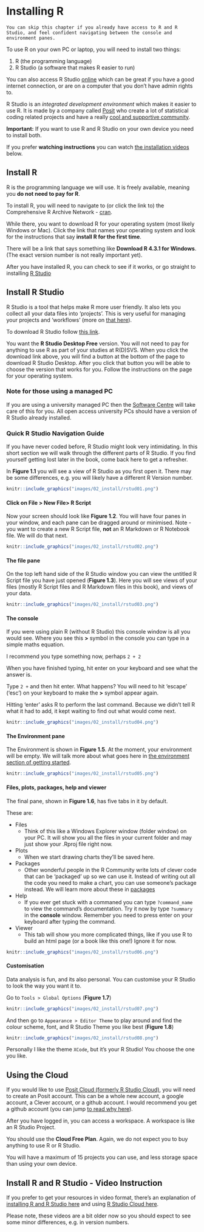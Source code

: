 # Installing R {#install}

```block
You can skip this chapter if you already have access to R and R Studio, and feel confident navigating between the console and environment panes.

```


To use R on your own PC or laptop, you will need to install two things:

1. R (the programming language)
2. R Studio (a software that makes R easier to run)

You can also access R Studio [online](#install_rsc) which can be great if you have a good internet connection, or are on a computer that you don't have admin rights to. 

R Studio is an *integrated development environment* which makes it easier to use R. It is made by a company called [Posit](https://posit.co/) who create a lot of statistical coding related projects and have a really [cool and supportive community](https://community.rstudio.com/).

**Important:** If you want to use R and R Studio on your own device you need to install both.

If you prefer **watching instructions** you can watch [the installation videos](#install_vids) below.


## Install R {#install_r}
R is the programming language we will use. It is freely available, meaning you **do not need to pay for R**.

To install R, you will need to navigate to (or click the link to) the Comprehensive R Archive Network - [cran](https://cran.r-project.org/).

While there, you want to download R for your operating system (most likely Windows or Mac). Click the link that names your operating system and look for the instructions that say **install R for the first time**.

There will be a link that says something like **Download R 4.3.1 for Windows**. (The exact version number is not really important yet).

After you have installed R, you can check to see if it works, or go straight to installing [R Studio](#install_rs)




## Install R Studio {#install_rs}
R Studio is a tool that helps make R more user friendly. It also lets you collect all your data files into 'projects'. This is very useful for managing your projects and 'workflows' (more on [that here](#workflows)).

To download R Studio follow [this link](https://posit.co/download/rstudio-desktop/).

You want the **R Studio Desktop Free** version. You will not need to pay for anything to use R as part of your studies at R(D)SVS. When you click the download link above, you will find a button at the bottom of the page to download R Studio Desktop. After you click that button you will be able to choose the version that works for you. Follow the instructions on the page for your operating system. 

### Note for those using a managed PC
If you are using a university managed PC then the [Software Centre](https://www.ed.ac.uk/information-services/computing/desktop-personal/supported/windows-10/training/software-center) will take care of this for you. All open access university PCs should have a version of R Studio already installed. 

### Quick R Studio Navigation Guide {#navigate_rs}
If you have never coded before, R Studio might look very intimidating. In this short section we will walk through the different parts of R Studio. If you find yourself getting lost later in the book, come back here to get a refresher.

In **Figure 1.1** you will see a view of R Studio as you first open it. There may be some differences, e.g. you will likely have a different R Version number. 



```r

knitr::include_graphics("images/02_install/rstud01.png")

```

#### Click on File > New File> R Script

Now your screen should look like **Figure 1.2**. You will have four panes in your window, and each pane can be dragged around or minimised. Note - you want to create a new R Script file, **not** an R Markdown or R Notebook file. We will do that next. 

```r

knitr::include_graphics("images/02_install/rstud02.png")

```

#### The file pane

On the top left hand side of the R Studio window you can view the untitled R Script file you have just opened (**Figure 1.3**). Here you will see views of your files (mostly R Script files and R Markdown files in this book), and views of your data.

```r

knitr::include_graphics("images/02_install/rstud03.png")

```


#### The console

If you were using plain R (without R Studio) this console window is all you would see. Where you see this **>** symbol in the console you can type in a simple maths equation.

I recommend you type something now, perhaps `2 + 2`

When you have finished typing, hit enter on your keyboard and see what the answer is. 

Type `2 + ` and then hit enter. What happens? You will need to hit 'escape' ('esc') on your keyboard to make the **>** symbol appear again. 

Hitting 'enter' asks R to perform the last command. Because we didn't tell R what it had to add, it kept waiting to find out what would come next.


```r

knitr::include_graphics("images/02_install/rstud04.png")

```


#### The Environment pane

The Environment is shown in **Figure 1.5**. At the moment, your environment will be empty. We will talk more about what goes here in [the environment section of getting started](#environment).



```r

knitr::include_graphics("images/02_install/rstud05.png")

```

#### Files, plots, packages, help and viewer

The final pane, shown in **Figure 1.6**, has five tabs in it by default. 

These are:

* Files
  + Think of this like a Windows Explorer window (folder window) on your PC. It will show you all the files in your current folder and may just show your .Rproj file right now.

* Plots
  + When we start drawing charts they'll be saved here. 
 
* Packages
  + Other wonderful people in the R Community write lots of clever code that can be 'packaged' up so we can use it. Instead of writing out all the code you need to make a chart, you can use someone's package instead. We will learn more about these in [packages](#packages)
 
* Help
  + If you ever get stuck with a commaned you can type `?command_name` to view the command's documentation. Try it now by type `?summary` in the **console** window. Remember you need to press enter on your keyboard after typing the command. 
 
* Viewer
  + This tab will show you more complicated things, like if you use R to build an html page (or a book like this one!) Ignore it for now. 



```r

knitr::include_graphics("images/02_install/rstud06.png")

```


#### Customisation


Data analysis is fun, and its also personal. You can customise your R Studio to look the way you want it to. 

Go to `Tools > Global Options` (**Figure 1.7**)



```r

knitr::include_graphics("images/02_install/rstud07.png")

```

And then go to `Appearance > Editor Theme` to play around and find the colour scheme, font, and R Studio Theme you like best (**Figure 1.8**)

```r

knitr::include_graphics("images/02_install/rstud08.png")

```

Personally I like the theme `XCode`, but it's your R Studio! You choose the one you like.


## Using the Cloud {#install_rsc}
If you would like to use [Posit Cloud (formerly R Studio Cloud)](https://posit.co/products/cloud/cloud/), you will need to create an Posit account. This can be a whole new account, a google account, a Clever account, or a github account. I would recommend you get a github account (you can jump [to read why here](#github)).

After you have logged in, you can access a workspace. A workspace is like an R Studio Project. 

You should use the **Cloud Free Plan**. Again, we do not expect you to buy anything to use R or R Studio. 

You will have a maximum of 15 projects you can use, and less storage space than using your own device. 

## Install R and R Studio - Video Instruction {#install_vids}
If you prefer to get your resources in video format, there's an explanation of [installing R and R Studio here](https://media.ed.ac.uk/media/R+ConversationsA+Installing+R+and+R+Studio/1_q0mdj8mk/104843251) and using [R Studio Cloud here](https://media.ed.ac.uk/media/R+ConversationsA+R+Studio+Online/1_ex8u0oj7/112983051).

Please note, these videos are a bit older now so you should expect to see some minor differences, e.g. in version numbers. 

